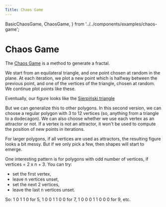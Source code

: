 ```yaml
---
Title: Chaos Game
---
```


  BasicChaosGame,
  ChaosGame,
} from '../../components/examples/chaos-game';

# Chaos Game

<BasicChaosGame />

The [Chaos Game](https://en.wikipedia.org/wiki/Chaos_game) is a method to generate a fractal.

We start from an equilateral triangle, and one point chosen at random in the plane.
At each iteration, we plot a new point which is halfway between the previous point, and one of the vertices of the triangle, chosen at random.
We continue plot points like these.

Eventually, our figure looks like the [Sierpiński triangle](https://en.wikipedia.org/wiki/Sierpi%C5%84ski_triangle)

<ChaosGame />

But we can generalize this to other polygons.
In this second version, we can choose a regular polygon with 3 to 12 vertices (so, anything from a triangle to a dodecagon).
We can also choose whether we use each vertex as an attractor or not. If a vertex is not an attractor, it won't be used to compute the position of new points in iterations.

For larger polygons, if all vertices are used as attractors, the resulting figure looks a bit messy. But if we only pick a few, then shapes will start to emerge.

One interesting pattern is for polygons with odd number of vertices, if vertices = 2 x n + 3.
You can try:

- set the first vertex,
- leave n vertices unset,
- set the next 2 vertices,
- leave the last n vertices unset.

So: 1 0 1 1 0 for 5, 1 0 0 1 1 0 0 for 7, 1 0 0 0 1 1 0 0 0 for 9, etc.



